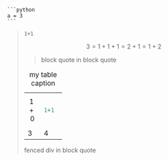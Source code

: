 ``````{=markdown}
```{=markdown}
hi
```
``````

````
```python
a = 3
```
````

> ```
> 1+1
> ```
>
> $$
> 3 = 1 + 1 + 1 = 2 + 1 = 1 + 2
> $$
>
> > block quote in block quote
>
> +-----+-------+
> | $$  | ``` r |
> | 1+0 | 1+1   |
> | $$  | ```   |
> +-----+-------+
> | 3   | 4     |
> +-----+-------+
>
> : my table caption
>
> ::: hello
> fenced div in block quote
> :::
